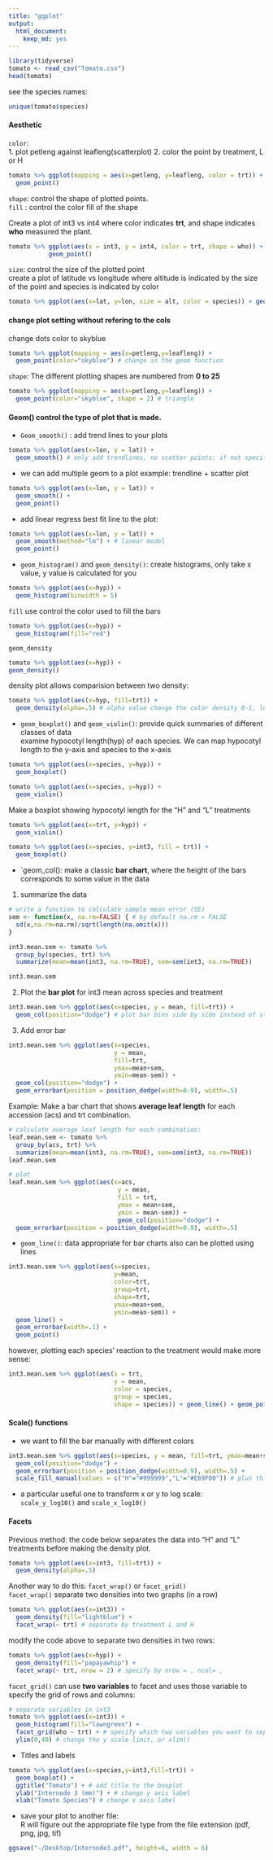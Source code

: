 ```yaml
---
title: "ggplot"
output:
  html_document:
    keep_md: yes
---
```


```r
library(tidyverse)
tomato <- read_csv("Tomato.csv")
head(tomato)
```

see the species names:
```r
unique(tomato$species)
```

#### Aesthetic
`color`:  
1. plot petleng against leafleng(scatterplot)
2. color the point by treatment, L or H
```r
tomato %>% ggplot(mapping = aes(x=petleng, y=leafleng, color = trt)) + 
  geom_point()
```

`shape`: control the shape of plotted points.  
`fill` : control the color fill of the shape  

Create a plot of int3 vs int4 where color indicates __trt__, and shape indicates __who__ measured the plant.  
```r
tomato %>% ggplot(aes(x = int3, y = int4, color = trt, shape = who)) +
           geom_point()
```

`size`: control the size of the plotted point  
create a plot of latitude vs longitude where altitude is indicated by the size of the point and species is indicated by color  
```r
tomato %>% ggplot(aes(x=lat, y=lon, size = alt, color = species)) + geom_point()
```

#### change plot setting without refering to the cols  
change dots color to skyblue
```r
tomato %>% ggplot(mapping = aes(x=petleng,y=leafleng)) +
  geom_point(color="skyblue") # change in the geom function
```

`shape`: The different plotting shapes are numbered from __0 to 25__  
```r
tomato %>% ggplot(mapping = aes(x=petleng,y=leafleng)) +
  geom_point(color="skyblue", shape = 2) # triangle
```

#### Geom() control the type of plot that is made.  
* `Geom_smooth()` : add trend lines to your plots  
```r
tomato %>% ggplot(aes(x=lon, y = lat)) + 
  geom_smooth() # only add trendlines, no scatter points; if not specified, it will use geom_smooth(method = "gam")
```

* we can add multiple geom to a plot 
example: trendline + scatter plot
```r
tomato %>% ggplot(aes(x=lon, y = lat)) + 
  geom_smooth() +
  geom_point()
```

* add linear regress best fit line to the plot:  
```r
tomato %>% ggplot(aes(x=lon, y = lat)) + 
  geom_smooth(method="lm") + # linear model
  geom_point()
```

* `geom_histogram()` and `geom_density()`: create histograms, only take x value, y value is calculated for you  
```r
tomato %>% ggplot(aes(x=hyp)) +
  geom_histogram(binwidth = 5)
```

`fill` use control the color used to fill the bars  
```r
tomato %>% ggplot(aes(x=hyp)) +
  geom_histogram(fill="red")
```

`geom_density`  
```r
tomato %>% ggplot(aes(x=hyp)) + 
geom_density()
```

density plot allows comparision between two density:  
```r
tomato %>% ggplot(aes(x=hyp, fill=trt)) +
  geom_density(alpha=.5) # alpha value change the color density 0-1, low to high
```

* `geom_boxplot()` and `geom_violin()`: provide quick summaries of different classes of data  
examine hypocotyl length(hyp) of each species. We can map hypocotyl length to the y-axis and species to the x-axis
```r
tomato %>% ggplot(aes(x=species, y=hyp)) +
  geom_boxplot()
```

```r
tomato %>% ggplot(aes(x=species, y=hyp)) +
  geom_violin()
```

Make a boxplot showing hypocotyl length for the “H” and “L” treatments
```r
tomato %>% ggplot(aes(x=trt, y=hyp)) +
  geom_violin() 
```

```r
tomato %>% ggplot(aes(x=species, y=int3, fill = trt)) +
  geom_boxplot()
```

* `geom_col(): make a classic __bar chart__, where the height of the bars corresponds to some value in the data  

1. summarize the data  
```r
# write a function to calculate sample mean error (SE)
sem <- function(x, na.rm=FALSE) { # by default na.rm = FALSE
  sd(x,na.rm=na.rm)/sqrt(length(na.omit(x)))
}

int3.mean.sem <- tomato %>%
  group_by(species, trt) %>%
  summarize(mean=mean(int3, na.rm=TRUE), sem=sem(int3, na.rm=TRUE))

int3.mean.sem
```

2. Plot the __bar plot__ for int3 mean across species and treatment  
```r
int3.mean.sem %>% ggplot(aes(x=species, y = mean, fill=trt)) +
  geom_col(position="dodge") # plot bar bins side by side instead of stacking up
```

3. Add error bar  
```r
int3.mean.sem %>% ggplot(aes(x=species, 
                             y = mean, 
                             fill=trt, 
                             ymax=mean+sem, 
                             ymin=mean-sem)) +
  geom_col(position="dodge") +
  geom_errorbar(position = position_dodge(width=0.9), width=.5)
```

Example: Make a bar chart that shows __average leaf length__ for each accession (acs) and trt combination.  
```r
# calculate average leaf length for each combination:
leaf.mean.sem <- tomato %>%
  group_by(acs, trt) %>%
  summarize(mean=mean(int3, na.rm=TRUE), sem=sem(int3, na.rm=TRUE))
leaf.mean.sem

# plot 
leaf.mean.sem %>% ggplot(aes(x=acs, 
                              y = mean, 
                              fill = trt,
                              ymax = mean+sem,
                              ymin = mean-sem)) +  
                              geom_col(position="dodge") +
  geom_errorbar(position = position_dodge(width=0.9), width=.5)
```

* `geom_line()`: data appropriate for bar charts also can be plotted using lines  
```r
int3.mean.sem %>% ggplot(aes(x=species,
                             y=mean,
                             color=trt,
                             group=trt,
                             shape=trt,
                             ymax=mean+sem,
                             ymin=mean-sem)) +
  geom_line() +
  geom_errorbar(width=.1) +
  geom_point()
```

however, plotting each species’ reaction to the treatment would make more sense:  
```r
int3.mean.sem %>% ggplot(aes(x = trt, 
                             y = mean, 
                             color = species, 
                             group = species, 
                             shape = species)) + geom_line() + geom_point()
```

#### Scale() functions  
* we want to fill the bar manually with different colors  
```r
int3.mean.sem %>% ggplot(aes(x=species, y = mean, fill=trt, ymax=mean+sem, ymin=mean-sem)) +
  geom_col(position="dodge") +
  geom_errorbar(position = position_dodge(width=0.9), width=.5) +
  scale_fill_manual(values = c("H"="#999999","L"="#E69F00")) # plus this command
```

* a particular useful one to transform x or y to log scale:  
`scale_y_log10()` and `scale_x_log10()`  

#### Facets 
Previous method: the code below separates the data into “H” and “L” treatments before making the density plot.

```r
tomato %>% ggplot(aes(x=int3, fill=trt)) +
  geom_density(alpha=.5)
```

Another way to do this: `facet_wrap()` or `facet_grid()`  
`facet_wrap()` separate two densities into two graphs (in a row)  
```r
tomato %>% ggplot(aes(x=int3)) +
  geom_density(fill="lightblue") +
  facet_wrap(~ trt) # separate by treatment L and H
```

modify the code above to separate two densities in two rows: 
```r
tomato %>% ggplot(aes(x=hyp)) +
  geom_density(fill="papayawhip") +
  facet_wrap(~ trt, nrow = 2) # specify by nrow = , ncol= ,
```

`facet_grid()` can use __two variables__ to facet and uses those variable to specify the grid of rows and columns:
```r
# separate variables in int3 
tomato %>% ggplot(aes(x=int3)) +
  geom_histogram(fill="lawngreen") +
  facet_grid(who ~ trt) + # specify which two variables you want to separate in int3, order matters here, 
  ylim(0,40) # change the y scale limit, or xlim()
```

* Titles and labels  
```r
tomato %>% ggplot(aes(x=species,y=int3,fill=trt)) +
  geom_boxplot() +
  ggtitle("Tomato") + # add title to the boxplot
  ylab("Internode 3 (mm)") + # change y axis label
  xlab("Tomato Species") # change x axis label
```

* save your plot to another file:  
R will figure out the appropriate file type from the file extension (pdf, png, jpg, tif)
```r
ggsave("~/Desktop/Internode3.pdf", height=6, width = 6)
```

